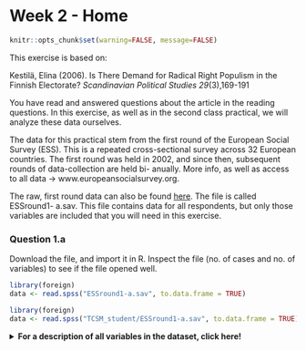# Week 2 - Home

```{r include=FALSE}
knitr::opts_chunk$set(warning=FALSE, message=FALSE)
```
This exercise is based on:

Kestilä, Elina (2006). Is There Demand for Radical Right
Populism in the Finnish Electorate? *Scandinavian Political Studies 29*(3),169-191 
 
You have read and answered questions about the article in the reading questions. In this 
exercise, as well as in the second class practical, we will analyze these data ourselves. 

The data for this practical stem from the first round of the European Social Survey (ESS). 
This is a repeated cross-sectional survey across 32 European countries. The first round 
was held in 2002, and since then, subsequent rounds of data-collection are held bi-
anually. More info, as well as access to all data -> www.europeansocialsurvey.org. 

The raw, first round data can also be found [here](https://github.com/cjvanlissa/TCSM_student). The file is called ESSround1-
a.sav. This file contains data for all respondents, but only those variables are included 
that you will need in this exercise. 

### Question 1.a

Download the file, and import it in R. Inspect the file (no. of cases and no. of variables) to see if the file opened well. 

```{r, message=FALSE, warning=FALSE, eval=FALSE}
library(foreign)
data <- read.spss("ESSround1-a.sav", to.data.frame = TRUE)
```
```{r, echo=FALSE, warning=FALSE}
library(foreign)
data <- read.spss("TCSM_student/ESSround1-a.sav", to.data.frame = TRUE)
```

<details>
  <summary><b>For a description of all variables in the dataset, click here!</b></summary>
```{r, results = "asis", echo = FALSE}
desc <- c("Title of dataset",
"ESS round",
"Edition",
"Production date",
"Country",
"Respondent's identification number",
"Trust in the legal system",
"Trust in the police",
"Trust in the United Nations",
"Trust in the European Parliament",
"Trust in country's parliament",
"State of health services in country nowadays",
"State of education in country nowadays",
"How satisfied with present state of economy in country",
"How satisfied with the national government",
"How satisfied with the way democracy works in country",
"Politicians interested in votes rather than peoples opinions",
"Politicians in general care what people like respondent think",
"Trust in politicians",
"Allow many/few immigrants of same race/ethnic group as majority",
"Allow many/few immigrants of different race/ethnic group from majority",
"Allow many/few immigrants from richer countries in Europe",
"Allow many/few immigrants from poorer countries in Europe",
"Allow many/few immigrants from richer countries outside Europe",
"Allow many/few immigrants from poorer countries outside Europe",
"Qualification for immigration: christian background",
"Qualification for immigration: be white",
"Average wages/salaries generally brought down by immigrants",
"Immigrants harm economic prospects of the poor more than the rich",
"Immigrants take jobs away in country or create new jobs",
"Taxes and services: immigrants take out more than they put in or less",
"Immigration bad or good for country's economy",
"Country's cultural life undermined or enriched by immigrants",
"Immigrants make country worse or better place to live",
"Immigrants make country's crime problems worse or better",
"Richer countries should be responsible for accepting people from poorer countries",
"Better for a country if almost everyone share customs and traditions",
"Better for a country if a variety of different religions",
"Country has more than its fair share of people applying refugee status",
"People applying refugee status allowed to work while cases considered",
"Government should be generous judging applications for refugee status",
"Most refugee applicants not in real fear of persecution own countries",
"Financial support to refugee applicants while cases considered",
"Granted refugees should be entitled to bring close family members",
"Gender",
"Year of birth",
"Highest level of education",
"Years of full-time education completed",
"How interested in politics",
"Placement on left right scale")

library(kableExtra)

kable(data.frame(Variable = names(data), Description = desc)) %>%
  kable_styling(bootstrap_options = c("striped", "hover"))

```
`r if(knitr::is_html_output()){"\\details"}`

### Question 1.b

The ESS-file contains much more information than we need to re-analyze the paper by 
Kestilä. We need to reduce the number of cases to make sure our results pertain to the relevant target population.  

Kestilä only uses data from ten countries: `c("Austria", "Belgium", "Denmark", "Finland", "France", "Germany", "Italy", "Netherlands", "Norway", "Sweden")`.

As explained in the tutorial chapters at the beginning of this GitBook, it is possible to select rows from the data. In this case, we will select only rows from these countries by means of boolean indexing, using the `%in%` function to check if the value of `$cntry` is in the list.

*Hint: Use* `[]; %in%`

<details>
  <summary>Click for explanation</summary>

Use the following code:
  
```{r, echo = TRUE}
df <- data[data$cntry %in% c("Austria", "Belgium", "Denmark", "Finland", "France", "Germany", "Italy", "Netherlands", "Norway", "Sweden"), ]
```

`r if(knitr::is_html_output()){"\\details"}`


### Question 1.c

Inspect the data file again to see whether step 1b went ok.

### Question 1.d 

Before we can start the analyses, we first need to screen the 
data. What are the things we need to watch for? (think about your earlier 
statistics-courses)?

<details>
  <summary>Click for explanation</summary>
  This question is open to interpretation. One thing you might notice is that all variables the authors used are currently coded as factor variables (e.g., "Factor w/ 11 levels"):

```{r, echo = TRUE}
library(tidySEM)
descriptives(df)
levels(df$trstlgl)
```

In keeping with conventions, we could treat ordinal Likert scales with >5 levels as continuous. We can either re-code the data, or prevent `read.spss()` from coding these variables as factors when it reads the data. Here is code for both approaches.

#### Re-coding factors to numeric

We can convert a factor to numeric using the function `as.numeric()`. However, in this case, we have `r 45-7` variables to convert - that's a lot of code.

Thankfully, there is a function to apply this transformation to each column of the data: `lapply()`, short for list apply. This function takes each list element (column of the `data.frame`), and applies the function `as.numeric()` to it:

```{r, echo = TRUE}
df[7:44] <- lapply(df[7:44], as.numeric)
```

#### Reading data without coding factors

An alternative solution is to prevent the function `read.spss()` from using value labels to code variables as factors when the data are loaded. However, we're not going to use this right now, so the information below is merely illustrative:

```{r, eval = FALSE, echo = TRUE}
# The option use.value.labels = FALSE stops the function from coding factors:
data <- read.spss("ESSround1-a.sav", to.data.frame = TRUE, use.value.labels = FALSE)
# Then, re-select the subset of data. The countries are now also unlabeled, so
# we select them by number:
df <- data[data$cntry %in% c(21,18,17,15,9,8,6,5,2,1), ]
```

`r if(knitr::is_html_output()){"\\details"}`

### Question 1.e

Aside from screening variables by looking at summary statistics, we can also plot their distributions. You already know how to do this for one single variable.
Yet it is not very difficult to plot all variables in a data.frame.
To do this, we need to turn the data from "wide format" (one column per variable)
into "long format" (one column with the variable names, one column with the values).
The package `tidyr` has a convenient function to reshape data to long format:
`pivot_longer()`.

First, make a long data.frame containing variables 7:44.

```{r, eval = FALSE, echo = TRUE}
install.packages("tidyr")
library(tidyr)
df_plot <- df[7:44]
df_plot <- pivot_longer(df_plot, names(df_plot))
```
```{r, echo = FALSE}
library(tidyr)
df_plot <- df[7:44]
df_plot <- pivot_longer(df_plot, names(df_plot))
```

Next, we can plot the data - using `geom_histogram()`, `geom_density()` or `geom_boxplot()` as before. A new additional function allows us to make separate plots for each variable: `+ facet_wrap(~name, scales = "free_x")`.

<details>
  <summary>Click for explanation</summary>

```{r, echo = TRUE}
library(ggplot2)
ggplot(df_plot, aes(x = value)) + geom_histogram() + facet_wrap(~name, scales = "free_x")
```

Notice the fact that you can see that the scales are actually categorical (because of the gaps between bars), and that most variables look relatively normally distributed despite being categorical. It's probably fine to treat them as continuous.
`r if(knitr::is_html_output()){"\\details"}`

### Question 1.f

Check the scale descriptives table again. Are there any incorrectly coded missing value labels, or other inexplicable values?

### Question 1.g

The first step in re-analyzing data is replicating the results from the paper by 
Kestilä. Run a Principal Component Analysis using `psych::principal()`, and 
choose the exact same specification as Kestilä concerning estimation method, 
rotation etc. Do two analyses: one for trust in politics, and one for attitudes towards immigration. Remember that you can view the help file for `psych::principal()` by running
`?psych::principal`.

*Hint: Use* `psych::principal()`

<details>
  <summary>Click for explanation</summary>

#### Trust in politics

Kestilä extracted three components, with VARIMAX rotation. When we print the results, we can hide all factor loadings smaller than the smallest one in their table, to make it easier to read:
  
```{r, echo = TRUE}
library(psych)
pca_trust <- principal(df[, 7:19], nfactors = 3, rotate = "varimax")
print(pca_trust, cut = .3, digits =3)
```

For attitude towards immigration, Kestilä extracted five components, with VARIMAX rotation:
  
```{r, echo = TRUE}
library(psych)
pca_att <- principal(df[, 20:44], nfactors = 5, rotate = "varimax")
print(pca_att, cut = .3)
```
`r if(knitr::is_html_output()){"\\details"}`

### Question 1.h

<!-- Video here about extracting factor scores-->
Extract the PCA factor scores from the results objects, and add them to the data.frame. Give the PCA scores informative names, based on your interpretation of the factor loadings, so that you understand what they summarize. 

*Hint: Use* `$; colnames(); cbind()`

<details>
  <summary>Click for explanation</summary>
Extracting factor scores

The factor scores are inside of the results objects. Use the `$` operator to access them:

```{r, echo = TRUE}
head(pca_att$scores)
```

We're going to give these factor scores some informative names, and add them to our data.frame. **You should give them different, informative names based on the meaning of the factors!**

```{r, echo = TRUE}
# Print names
colnames(pca_att$scores)
# Change names
colnames(pca_att$scores) <- c("Att1", "Att2", "Att3", "Att4", "Att5")
colnames(pca_trust$scores) <- c("Trust1", "Trust2", "Trust3")
# Add columns
df <- cbind(df, pca_trust$scores, pca_att$scores)
```

`r if(knitr::is_html_output()){"\\details"}`


### Question 1.i

Are you able to replicate her results? 

<details>
  <summary>Click for explanation</summary>
  No, probably not. The team of teachers was unable to reproduce this analysis, even though it should be pretty easy to do so...

`r if(knitr::is_html_output()){"\\details"}`


### Question 1.j

Save your syntax and bring your data and syntax to the practical on Thursday.

